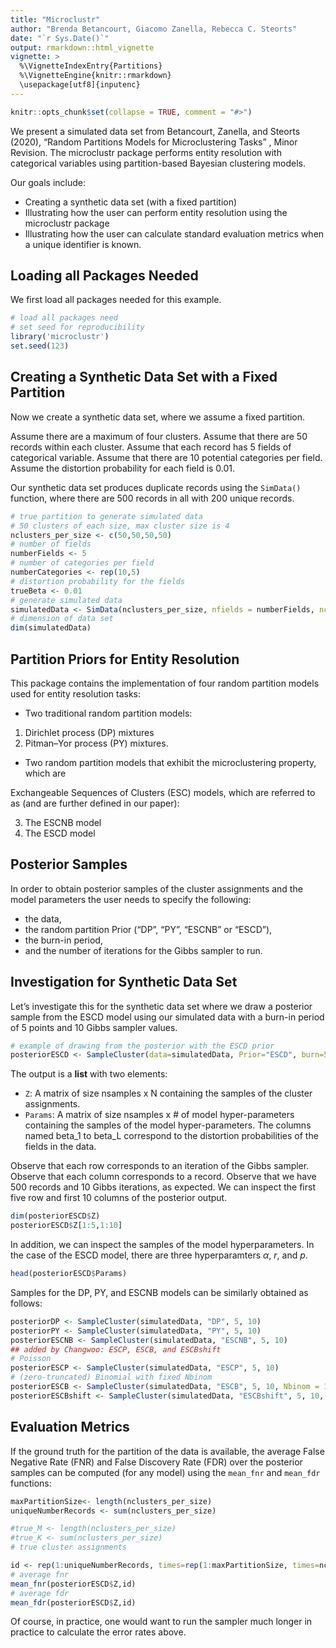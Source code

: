 ```yaml
---
title: "Microclustr"
author: "Brenda Betancourt, Giacomo Zanella, Rebecca C. Steorts"
date: "`r Sys.Date()`"
output: rmarkdown::html_vignette
vignette: >
  %\VignetteIndexEntry{Partitions}
  %\VignetteEngine{knitr::rmarkdown}
  \usepackage[utf8]{inputenc}
---
```


```r
knitr::opts_chunk$set(collapse = TRUE, comment = "#>")
```

We present a simulated data set from Betancourt, Zanella, and Steorts (2020), "Random Partitions Models for Microclustering Tasks" \emph{Journal of the American Statistical Association, Theory and Methods}, Minor Revision. The microclustr package performs entity resolution with categorical variables using partition-based Bayesian clustering models.

Our goals include:

- Creating a synthetic data set (with a fixed partition)
- Illustrating how the user can perform entity resolution using the microclustr package
- Illustrating how the user can calculate standard evaluation metrics when a unique identifier is known. 

## Loading all Packages Needed

We first load all packages needed for this example. 

```r
# load all packages need
# set seed for reproducibility 
library('microclustr')
set.seed(123)
```

## Creating a Synthetic Data Set with a Fixed Partition

Now we create a synthetic data set, where we assume a fixed partition. 

Assume there are a maximum of four clusters. Assume that there are 50 records within each cluster. Assume that each record has 5 fields of categorical variable. Assume that there are 10 potential categories per field. Assume the distortion probability for each field is 0.01. 

Our synthetic data set produces duplicate records using the `SimData()` function, where there are 500 records in all with 200 unique records. 


```r
# true partition to generate simulated data
# 50 clusters of each size, max cluster size is 4
nclusters_per_size <- c(50,50,50,50)
# number of fields
numberFields <- 5
# number of categories per field
numberCategories <- rep(10,5)
# distortion probability for the fields
trueBeta <- 0.01
# generate simulated data
simulatedData <- SimData(nclusters_per_size, nfields = numberFields, ncat = numberCategories, true_beta = trueBeta)
# dimension of data set
dim(simulatedData)
```

## Partition Priors for Entity Resolution

This package contains the implementation of four random partition models used for entity resolution tasks:

- Two traditional random partition models: 

1.  Dirichlet process (DP) mixtures 
2.  Pitman–Yor process (PY) mixtures. 

-  Two random partition models that exhibit the microclustering property, which are 

Exchangeable Sequences of Clusters (ESC) models, which are referred to as (and are further defined in our paper): 

3.  The ESCNB model 
4.  The ESCD model

## Posterior Samples

In order to obtain posterior samples of the cluster assignments and the model parameters the user needs to specify the following:

- the data,
- the random partition Prior ("DP", "PY", "ESCNB" or "ESCD"),
- the burn-in period, 
- and the number of iterations for the Gibbs sampler to run. 

## Investigation for Synthetic Data Set 

Let's investigate this for the synthetic data set where we draw a posterior sample from the ESCD model using our simulated data with a burn-in period of 5 points and 10 Gibbs sampler values.  

```r
# example of drawing from the posterior with the ESCD prior 
posteriorESCD <- SampleCluster(data=simulatedData, Prior="ESCD", burn=5, nsamples=10)
```

The output is a **list** with two elements: 

- `Z`: A matrix of size nsamples x N containing the samples of the cluster assignments.
- `Params`: A matrix of size nsamples x # of model hyper-parameters containing the samples of the model hyper-parameters. The columns named beta_1 to beta_L correspond to the distortion probabilities of the fields in the data.

Observe that each row corresponds to an iteration of the Gibbs sampler. Observe that each column corresponds to a record. Observe that we have 500 records and 10 Gibbs iterations, as expected. We can inspect the first five row and first 10 columns of the posterior output. 

```r
dim(posteriorESCD$Z)
posteriorESCD$Z[1:5,1:10]
```

In addition, we can inspect the samples of the model hyperparameters. In the case of the ESCD model, there are three hyperparamters $\alpha$, $r$, and $p$.

```r
head(posteriorESCD$Params)
```

Samples for the DP, PY, and ESCNB models can be similarly obtained as follows:

```r
posteriorDP <- SampleCluster(simulatedData, "DP", 5, 10)
posteriorPY <- SampleCluster(simulatedData, "PY", 5, 10)
posteriorESCNB <- SampleCluster(simulatedData, "ESCNB", 5, 10)
## added by Changwoo: ESCP, ESCB, and ESCBshift
# Poisson
posteriorESCP <- SampleCluster(simulatedData, "ESCP", 5, 10) 
# (zero-truncated) Binomial with fixed Nbinom
posteriorESCB <- SampleCluster(simulatedData, "ESCB", 5, 10, Nbinom = 10) 
posteriorESCBshift <- SampleCluster(simulatedData, "ESCBshift", 5, 10, Nbinom = 10)
```

## Evaluation Metrics

If the ground truth for the partition of the data is available, the average False Negative Rate (FNR) and False Discovery Rate (FDR) over the posterior samples can be computed (for any model) using the `mean_fnr` and `mean_fdr` functions:


```r
maxPartitionSize<- length(nclusters_per_size)
uniqueNumberRecords <- sum(nclusters_per_size)

#true_M <- length(nclusters_per_size)
#true_K <- sum(nclusters_per_size)
# true cluster assignments

id <- rep(1:uniqueNumberRecords, times=rep(1:maxPartitionSize, times=nclusters_per_size))
# average fnr
mean_fnr(posteriorESCD$Z,id)
# average fdr
mean_fdr(posteriorESCD$Z,id)
```

Of course, in practice, one would want to run the sampler much longer in practice to calculate the error rates above. 

